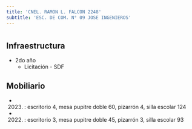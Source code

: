 ```yaml
---
title: 'CNEL. RAMON L. FALCON 2248'
subtitle: 'ESC. DE COM. N° 09 JOSE INGENIEROS'
---
```


#
## Infraestructura

* 2do año 
    + Licitación - SDF 


## Mobiliario

*  (2023) : escritorio 4, mesa pupitre doble 60, pizarrón 4, silla escolar 124 

*  (2022) : escritorio 3, mesa pupitre doble 45, pizarrón 3, silla escolar 93 







